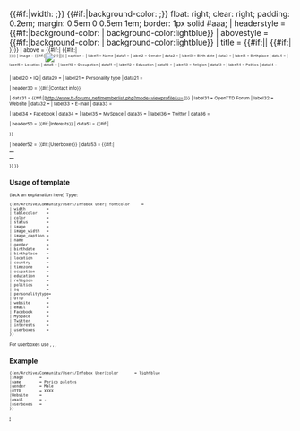 <includeonly>{{en/Archive/Community/Users/Infobox| bodystyle   = {{#if:{{{fontcolor|}}}|color: {{{fontcolor}}};}} {{#if:{{{width|}}}|width: {{{width}}};}} <!--
              -->{{#if:{{{tablecolor|}}}|background-color: {{{tablecolor}}};}} float: right; clear: right; <!--
              -->padding: 0.2em; margin: 0.5em 0 0.5em 1em; border: 1px solid #aaa;
| headerstyle = {{#if:{{{color|}}}|background-color: {{{color}}}| background-color:lightblue}}
| abovestyle  = {{#if:{{{color|}}}|background-color: {{{color}}}| background-color:lightblue}}
| title       = {{#if:{{{color|}}}||{{BASEPAGENAME}} {{#if:{{{status|}}}|<br /><small>{{{status}}}<small>}}}}
| above       = {{#if:{{{color|}}}|{{BASEPAGENAME}} {{#if:{{{status|}}}|<br /><small>{{{status}}}<small>}}}}
| image       = {{#if:{{{image|}}}|[[File:{{{image|}}}|{{{image_width|238px}}}|{{{image_caption|}}}]]}}
| caption     = {{{image_caption|}}}
| label1      = Name
| data1       = {{{name|}}}
| label2      = Gender
| data2       = {{{gender|}}}
| label3      = Birth date
| data3       = {{{birthdate|}}}
| label4      = Birthplace
| data4       = {{{birthplace|}}}
| label5      = Location
| data5       = {{{location|}}}
<!--
| label6      = Country
| data6       = {{#if:{{{country|}}}|{{flag|{{{country}}}}}}}
| label7      = Time zone
| data7       = {{{timezone|}}}
-->
| label10     = Occupation
| data11      = {{{occupation|}}}
| label12     = Education
| data12      = {{{education|}}}
| label13     = Religion
| data13     = {{{religion|}}}
| label14     = Politics
| data14      = {{{politics|}}}

| label20     = IQ
| data20      = {{{IQ|}}}
| label21     = Personality type
| data21      = {{{personalitytype|}}}



| header30    = {{#if:{{{OTTD|}}}{{{website|}}}{{{email|}}}|Contact info}}

| data31      = {{#if:{{{OTTD|}}}|[http://www.tt-forums.net/memberlist.php?mode=viewprofile&u={{{OTTD}}} {{{OTTD}}}]}}
| label31     = OpenTTD Forum
| label32     = Website
| data32      = {{{website|}}}
| label33     = E-mail
| data33      = {{{email|}}}

| label34     = Facebook
| data34      = {{{Facebook|}}}
| label35     = MySpace
| data35      = {{{MySpace|}}}
| label36     = Twitter
| data36      = {{{Twitter|}}}

| header50    = {{#if:{{{interests|}}}|Interests}}
| data51      = {{#if:{{{interests|}}}|<div style="text-align: left">
{{{interests|}}}
</div>}}

| header52    = {{#if:{{{userboxes|}}}|Userboxes}}
| data53      = {{#if:{{{userboxes|}}}|
<table cellspacing=0 cellpadding=0 style="background: transparent; vertical-align: middle !important; text-align: center; font-size: 95%; color: {{{fontcolor|black}}}; margin: auto">
<tr><td>
{{{userboxes|}}}
</td></tr>
</table>
}}
}}</includeonly><noinclude>
==Usage of template==
(lack an explanation here) Type:
<pre>{{en/Archive/Community/Users/Infobox User| fontcolor     =
| width         =
| tablecolor    =
| color         =
| status        =
| image         =
| image_width   =
| image_caption =
| name          =
| gender        =
| birthdate     =
| birthplace    =
| location      =
| country       =
| timezone      =
| ocupation     =
| education     =
| religion      =
| politics      =
| iq            =
| personalitytype=
| OTTD          =
| website       =
| email         =
| Facebook      =
| MySpace       =
| Twitter       =
| interests     =
| userboxes     = 
}}</pre>

For userboxes use {{en/S|en/Userbox Developer}}, {{en/S|en/Userbox Graphic Developer}}, {{en/S|en/Userbox Moderator}}, {{en/S|en/Userbox Translator}}

==Example==
<pre>
{{en/Archive/Community/Users/Infobox User|color       = lightblue
|image       =
|name        = Perico palotes
|gender      = Male
|OTTD        = XXXX
|Website     = 
|email       = -
|userboxes   = 
}}
</pre>

{{en/Archive/Community/Users/Infobox User|color       = lightblue
|image       =
|name        = Perico palotes
|gender      = Male
|OTTD        = XXXX
|Website     = 
|email       = -
|userboxes   = 
}}
[[Category:en/Archive/Community/Users/User Templates|I]]</noinclude>